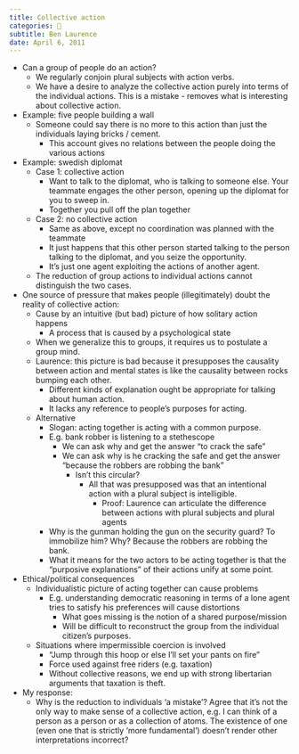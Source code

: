 ```yaml
---
title: Collective action
categories: 🔴
subtitle: Ben Laurence
date: April 6, 2011
---
```



- Can a group of people do an action?
  - We regularly conjoin plural subjects with action verbs.
  - We have a desire to analyze the collective action purely into terms of the 
    individual actions. This is a mistake - removes what is interesting about 
    collective action.
- Example: five people building a wall
  - Someone could say there is no more to this action than just the individuals 
    laying bricks / cement.
    - This account gives no relations between the people doing the various 
      actions
- Example: swedish diplomat
  - Case 1: collective action
    - Want to talk to the diplomat, who is talking to someone else. Your 
      teammate engages the other person, opening up the diplomat for you to 
      sweep in.
    - Together you pull off the plan together
  - Case 2: no collective action
    - Same as above, except no coordination was planned with the teammate
    - It just happens that this other person started talking to the person 
      talking to the diplomat, and you seize the opportunity.
    - It's just one agent exploiting the actions of another agent.
  - The reduction of group actions to individual actions cannot distinguish the 
    two cases.
- One source of pressure that makes people (illegitimately) doubt the reality of
  collective action:
  - Cause by an intuitive (but bad) picture of how solitary action happens
    - A process that is caused by a psychological state
  - When we generalize this to groups, it requires us to postulate a group mind.
  - Laurence: this picture is bad because it presupposes the causality between 
    action and mental states is like the causality between rocks bumping each 
    other.
    - Different kinds of explanation ought be appropriate for talking about 
      human action.
    - It lacks any reference to people's purposes for acting.
  - Alternative
    - Slogan: acting together is acting with a common purpose.
    - E.g. bank robber is listening to a stethescope
      - We can ask why and get the answer "to crack the safe"
      - We can ask why is he cracking the safe and get the answer "because the 
        robbers are robbing the bank"
        - Isn't this circular?
          - All that was presupposed was that an intentional action with a 
            plural subject is intelligible.
            - Proof: Laurence can articulate the difference between actions 
              with plural subjects and plural agents
    - Why is the gunman holding the gun on the security guard? To immobilize 
      him? Why? Because the robbers are robbing the bank.
    - What it means for the two actors to be acting together is that the 
      "purposive explanations" of their actions unify at some point.
- Ethical/political consequences
  - Individualistic picture of acting together can cause problems
    - E.g. understanding democratic reasoning in terms of a lone agent tries to 
      satisfy his preferences will cause distortions
      - What goes missing is the notion of a shared purpose/mission
      - Will be difficult to reconstruct the group from the individual citizen's 
        purposes.
  - Situations where impermissible coercion is involved
    - "Jump through this hoop or else I'll set your pants on fire"
    - Force used against free riders (e.g. taxation)
    - Without collective reasons, we end up with strong libertarian arguments 
      that taxation is theft.
- My response:
  - Why is the reduction to individuals 'a mistake'? Agree that it's not the 
    only way to make sense of a collective action, e.g. I can think of a person 
    as a person or as a collection of atoms. The existence of one (even one that 
    is strictly 'more fundamental') doesn't render other interpretations 
    incorrect?
